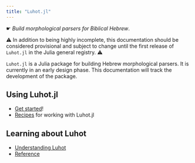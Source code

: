 ```yaml
---
title: "Luhot.jl"
---
```


☛ *Build morphological parsers for Biblical Hebrew*.

::: {.callout-warning}
 ⚠️ In addition to being highly incomplete, this documentation should be considered provisional and subject to change until the first release of `Luhot.jl` in the Julia general registry. ⚠️

:::


`Luhot.jl` is a Julia package for building Hebrew morphological parsers. It is currently in an early design phase. This documentation will track the development of the package.


## Using Luhot.jl

- [Get started](./tutorials/)!
- [Recipes](./guides/) for working with Luhot.jl

## Learning about Luhot

- [Understanding Luhot](./concepts/)
- [Reference](./reference/)

